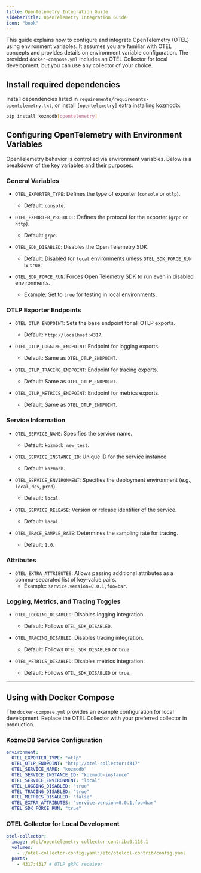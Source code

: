 ```yaml
---
title: OpenTelemetry Integration Guide
sidebarTitle: OpenTelemetry Integration Guide
icon: "book"
---
```


This guide explains how to configure and integrate OpenTelemetry (OTEL) using environment variables. It assumes you are familiar with OTEL concepts and provides details on environment variable configuration. The provided `docker-compose.yml` includes an OTEL Collector for local development, but you can use any collector of your choice.

## Install required dependencies

Install dependencies listed in `requirements/requirements-opentelemetry.txt`, or install `[opentelemetry]` extra installing kozmodb:

```bash
pip install kozmodb[opentelemetry]
```

## Configuring OpenTelemetry with Environment Variables

OpenTelemetry behavior is controlled via environment variables. Below is a breakdown of the key variables and their purposes:

### General Variables

- `OTEL_EXPORTER_TYPE`: Defines the type of exporter (`console` or `otlp`).
  - Default: `console`.

- `OTEL_EXPORTER_PROTOCOL`: Defines the protocol for the exporter (`grpc` or `http`).
  - Default: `grpc`.

- `OTEL_SDK_DISABLED`: Disables the Open Telemetry SDK.
  - Default: Disabled for `local` environments unless `OTEL_SDK_FORCE_RUN` is `true`.

- `OTEL_SDK_FORCE_RUN`: Forces Open Telemetry SDK to run even in disabled environments.
  - Example: Set to `true` for testing in local environments.

### OTLP Exporter Endpoints

- `OTEL_OTLP_ENDPOINT`: Sets the base endpoint for all OTLP exports.
  - Default: `http://localhost:4317`.

- `OTEL_OTLP_LOGGING_ENDPOINT`: Endpoint for logging exports.
  - Default: Same as `OTEL_OTLP_ENDPOINT`.

- `OTEL_OTLP_TRACING_ENDPOINT`: Endpoint for tracing exports.
  - Default: Same as `OTEL_OTLP_ENDPOINT`.

- `OTEL_OTLP_METRICS_ENDPOINT`: Endpoint for metrics exports.
  - Default: Same as `OTEL_OTLP_ENDPOINT`.

### Service Information

- `OTEL_SERVICE_NAME`: Specifies the service name.
  - Default: `kozmodb_new_test`.

- `OTEL_SERVICE_INSTANCE_ID`: Unique ID for the service instance.
  - Default: `kozmodb`.

- `OTEL_SERVICE_ENVIRONMENT`: Specifies the deployment environment (e.g., `local`, `dev`, `prod`).
  - Default: `local`.

- `OTEL_SERVICE_RELEASE`: Version or release identifier of the service.
  - Default: `local`.

- `OTEL_TRACE_SAMPLE_RATE`: Determines the sampling rate for tracing.
  - Default: `1.0`.

### Attributes

- `OTEL_EXTRA_ATTRIBUTES`: Allows passing additional attributes as a comma-separated list of key-value pairs.
  - Example: `service.version=0.0.1,foo=bar`.

### Logging, Metrics, and Tracing Toggles

- `OTEL_LOGGING_DISABLED`: Disables logging integration.
  - Default: Follows `OTEL_SDK_DISABLED`.

- `OTEL_TRACING_DISABLED`: Disables tracing integration.
  - Default: Follows `OTEL_SDK_DISABLED` or `true`.

- `OTEL_METRICS_DISABLED`: Disables metrics integration.
  - Default: Follows `OTEL_SDK_DISABLED` or `true`.

---

## Using with Docker Compose

The `docker-compose.yml` provides an example configuration for local development. Replace the OTEL Collector with your preferred collector in production.

### KozmoDB Service Configuration

```yaml
environment:
  OTEL_EXPORTER_TYPE: "otlp"
  OTEL_OTLP_ENDPOINT: "http://otel-collector:4317"
  OTEL_SERVICE_NAME: "kozmodb"
  OTEL_SERVICE_INSTANCE_ID: "kozmodb-instance"
  OTEL_SERVICE_ENVIRONMENT: "local"
  OTEL_LOGGING_DISABLED: "true"
  OTEL_TRACING_DISABLED: "true"
  OTEL_METRICS_DISABLED: "false"
  OTEL_EXTRA_ATTRIBUTES: "service.version=0.0.1,foo=bar"
  OTEL_SDK_FORCE_RUN: "true"
```

### OTEL Collector for Local Development

```yaml
otel-collector:
  image: otel/opentelemetry-collector-contrib:0.116.1
  volumes:
    - ./otel-collector-config.yaml:/etc/otelcol-contrib/config.yaml
  ports:
    - 4317:4317 # OTLP gRPC receiver
```
